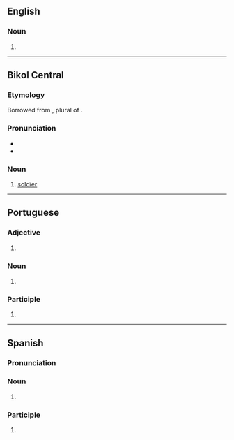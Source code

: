 ==English==

===Noun===
{{head|en|noun form}}

# {{plural of|en|soldado}}

----

==Bikol Central==

===Etymology===
Borrowed from {{bor|bcl|es|soldados}}, plural of {{m|es|soldado||soldier}}.

===Pronunciation===
* {{hyph|bcl|sol|da|dos}}
* {{bcl-IPA}}

===Noun===
{{head|bcl|noun}}

# [[soldier]]

----

==Portuguese==

===Adjective===
{{head|pt|adjective form|g=m-p}}

# {{adj form of|pt|soldado||m|p}}

===Noun===
{{head|pt|noun form|g=m-p|g2=f-p}}

# {{plural of|pt|soldado}}

===Participle===
{{head|pt|past participle form}}

# {{pt-verb form of|soldar}}

----

==Spanish==

===Pronunciation===
{{es-IPA}}

===Noun===
{{head|es|noun form|g=m-p}}

# {{inflection of|es|soldado||p}}

===Participle===
{{head|es|past participle form|g=m-p}}

# {{es-verb form of|soldar<ue>}}
